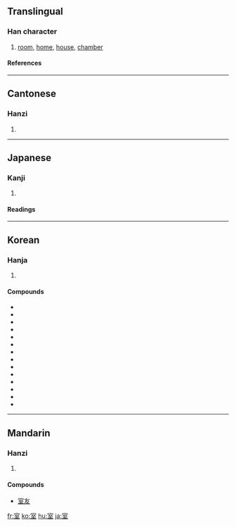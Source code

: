 ==Translingual==
===Han character===
{{Han char|rn=40|rad=宀|as=06|sn=9|four=3010<sub>4</sub>|canj=十一戈土 (JMIG)}}
# [[room]], [[home]], [[house]], [[chamber]]
====References====
{{Han ref|kx=0285.020|dkj=07136|dj=0563.040|hdz=20925.030|uh=5BA4|ud=23460|bh=ABC7|bd=43975}}
----
==Cantonese==
===Hanzi===
{{yue-hanzi|jyut=|y=sat1}}
# {{defn|Cantonese}}
----
==Japanese==
===Kanji===
{{ja-kanji|grade=2|rs=宀06}}
# {{defn|Japanese}} 
====Readings====
{{ja-readings|on=[[しつ]] (shitsu), [[しち]] (shichi)|kun=[[むろ]] (muro), [[へや]] (heya)}}
----
==Korean==
===Hanja===
{{ko-hanja|hangeul=실|rv=sil|mr=sil}}
# {{defn|Korean}}

====Compounds====
* {{ko-inline|실내|silnae||室內}}
* {{ko-inline|교실|gyosil||敎室}}
* {{ko-inline|객실|gaeksil||客室}}
* {{ko-inline|거실|geosil||居室}}
* {{ko-inline|별실|byeolsil||別室}}
* {{ko-inline|침실|jimsil||寢室}}
* {{ko-inline|암실|amsil||暗室}}
* {{ko-inline|정실|jeongsil||正室}}
* {{ko-inline|측실|cheuksil||側室}}
* {{ko-inline|내실|naesil||內室}}
* {{ko-inline|석실|seoksil||石室}}
* {{ko-inline|빙실|bingsil||氷室}}
* {{ko-inline|황실|hwangsil||皇室}}
* {{ko-inline|왕실|wangsil||王室}}

----

==Mandarin==
===Hanzi===
{{cmn-hanzi|pin=[[shì]] ([[shi4]])|wg=shih<sup>4</sup>}}
# {{defn|Mandarin}}

====Compounds====
*[[室友]]

[[fr:室]]
[[ko:室]]
[[hu:室]]
[[ja:室]]
